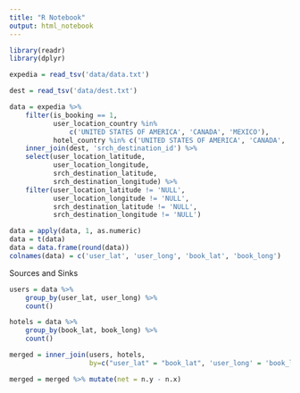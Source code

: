---
title: "R Notebook"
output: html_notebook
---

```{r, warning=FALSE, message=FALSE}
library(readr)
library(dplyr)
```
 
```{r}
expedia = read_tsv('data/data.txt')
```

```{r}
dest = read_tsv('data/dest.txt')
```

```{r}
data = expedia %>% 
    filter(is_booking == 1, 
           user_location_country %in% 
               c('UNITED STATES OF AMERICA', 'CANADA', 'MEXICO'),
           hotel_country %in% c('UNITED STATES OF AMERICA', 'CANADA', 'MEXICO')) %>%
    inner_join(dest, 'srch_destination_id') %>%
    select(user_location_latitude, 
           user_location_longitude, 
           srch_destination_latitude, 
           srch_destination_longitude) %>%
    filter(user_location_latitude != 'NULL', 
           user_location_longitude != 'NULL',
           srch_destination_latitude != 'NULL',
           srch_destination_longitude != 'NULL')

data = apply(data, 1, as.numeric)
data = t(data)
data = data.frame(round(data))
colnames(data) = c('user_lat', 'user_long', 'book_lat', 'book_long')
```

Sources and Sinks

```{r}
users = data %>% 
    group_by(user_lat, user_long) %>%
    count()

hotels = data %>% 
    group_by(book_lat, book_long) %>%
    count()
```

```{r}
merged = inner_join(users, hotels, 
                    by=c("user_lat" = "book_lat", 'user_long' = 'book_long'))
```

```{r}
merged = merged %>% mutate(net = n.y - n.x)
```
